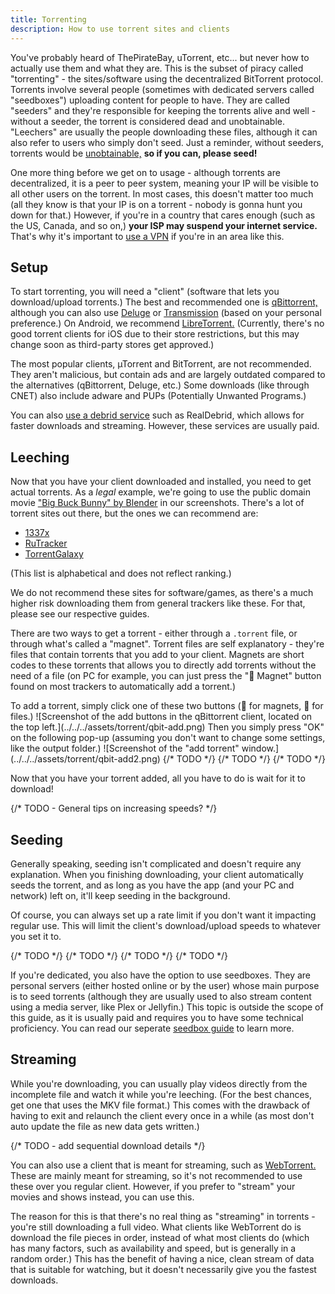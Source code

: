 ```yaml
---
title: Torrenting
description: How to use torrent sites and clients
---
```


You've probably heard of ThePirateBay, uTorrent, etc... but never how to actually use them and what they are. This is the subset of piracy called "torrenting" - the sites/software using the decentralized BitTorrent protocol. Torrents involve several people (sometimes with dedicated servers called "seedboxes") uploading content for people to have. They are called "seeders" and they're responsible for keeping the torrents alive and well - without a seeder, the torrent is considered dead and unobtainable. "Leechers" are usually the people downloading these files, although it can also refer to users who simply don't seed. Just a reminder, without seeders, torrents would be <ins>unobtainable,</ins> **so if you can, please seed!**

One more thing before we get on to usage - although torrents are decentralized, it is a peer to peer system, meaning your IP will be visible to all other users on the torrent. In most cases, this doesn't matter too much (all they know is that your IP is on a torrent - nobody is gonna hunt you down for that.) However, if you're in a country that cares enough (such as the US, Canada, and so on,) **your ISP may suspend your internet service.** That's why it's important to [use a VPN](/guides/vpn) if you're in an area like this.

## Setup

To start torrenting, you will need a "client" (software that lets you download/upload torrents.) The best and recommended one is [qBittorrent,](https://www.qbittorrent.org/) although you can also use [Deluge](https://www.deluge-torrent.org/) or [Transmission](https://transmissionbt.com/) (based on your personal preference.) On Android, we recommend [LibreTorrent.](https://gitlab.com/proninyaroslav/libretorrent) (Currently, there's no good torrent clients for iOS due to their store restrictions, but this may change soon as third-party stores get approved.)

<Aside type="caution">
  The most popular clients, µTorrent and BitTorrent, are not recommended. They aren't malicious, but contain ads and are largely outdated compared to the alternatives (qBittorrent, Deluge, etc.) Some downloads (like through CNET) also include adware and PUPs (Potentially Unwanted Programs.)
</Aside>

You can also [use a debrid service](/guides/debrid) such as RealDebrid, which allows for faster downloads and streaming. However, these services are usually paid.

## Leeching

Now that you have your client downloaded and installed, you need to get actual torrents. As a *legal* example, we're going to use the public domain movie ["Big Buck Bunny" by Blender](https://archive.org/details/BigBuckBunny_124) in our screenshots. There's a lot of torrent sites out there, but the ones we can recommend are:

* [1337x](https://1337x.to)
* [RuTracker](https://rutracker.org/)
* [TorrentGalaxy](https://torrentgalaxy.to/)

(This list is alphabetical and does not reflect ranking.)

<Aside>
  We do not recommend these sites for software/games, as there's a much higher risk downloading them from general trackers like these. For that, please see our respective guides.
</Aside>

There are two ways to get a torrent - either through a `.torrent` file, or through what's called a "magnet". Torrent files are self explanatory - they're files that contain torrents that you add to your client. Magnets are short codes to these torrents that allows you to directly add torrents without the need of a file (on PC for example, you can just press the "🧲 Magnet" button found on most trackers to automatically add a torrent.)

<Tabs syncKey="clients">
  <TabItem label="qBittorrent">
    To add a torrent, simply click one of these two buttons (🔗 for magnets, 📄 for files.)
    ![Screenshot of the add buttons in the qBittorrent client, located on the top left.](../../../assets/torrent/qbit-add.png)
    Then you simply press "OK" on the following pop-up (assuming you don't want to change some settings, like the
    output folder.)
    ![Screenshot of the "add torrent" window.](../../../assets/torrent/qbit-add2.png)
  </TabItem>
  <TabItem label="Deluge">
    {/* TODO */}
  </TabItem>
  <TabItem label="Transmission">
    {/* TODO */}
  </TabItem>
  <TabItem label="LibreTorrent">
    {/* TODO */}
  </TabItem>
</Tabs>

Now that you have your torrent added, all you have to do is wait for it to download!

{/* TODO - General tips on increasing speeds? */}

## Seeding

Generally speaking, seeding isn't complicated and doesn't require any explanation. When you finishing downloading,
your client automatically seeds the torrent, and as long as you have the app (and your PC and network) left on,
it'll keep seeding in the background.

Of course, you can always set up a rate limit if you don't want it impacting regular use. This will limit the client's download/upload speeds to whatever you set it to.

<Tabs syncKey="clients">
  <TabItem label="qBittorrent">
    {/* TODO */}
  </TabItem>
  <TabItem label="Deluge">
    {/* TODO */}
  </TabItem>
  <TabItem label="Transmission">
    {/* TODO */}
  </TabItem>
  <TabItem label="LibreTorrent">
    {/* TODO */}
  </TabItem>
</Tabs>

If you're dedicated, you also have the option to use seedboxes. They are personal servers (either hosted online or by the user) whose main purpose is to seed torrents (although they are usually used to also stream content using a media server, like Plex or Jellyfin.) This topic is outside the scope of this guide, as it is usually paid and requires you to have some technical proficiency. You can read our seperate [seedbox guide](/guides/seedbox) to learn more.

## Streaming
While you're downloading, you can usually play videos directly from the incomplete file and watch it while you're leeching. (For the best chances, get one that uses the MKV file format.) This comes with the drawback of having to exit and relaunch the client every once in a while (as most don't auto update the file as new data gets written.)

{/* TODO - add sequential download details */}

You can also use a client that is meant for streaming, such as [WebTorrent.](https://webtorrent.io/) These are mainly meant for streaming, so it's not recommended to use these over you regular client. However, if you prefer to "stream" your movies and shows instead, you can use this.

<Aside title="Technical Info">
  The reason for this is that there's no real thing as "streaming" in torrents - you're still downloading a full video. What clients like WebTorrent do is download the file pieces in order, instead of what most clients do (which has many factors, such as availability and speed, but is generally in a random order.) This has the benefit of having a nice, clean stream of data that is suitable for watching, but it doesn't necessarily give you the fastest downloads.
</Aside>